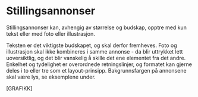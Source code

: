 
<Meta title="Profilering/Stillingsannonser" />

# Stillingsannonser

Stillingsannonser kan, avhengig av størrelse og budskap, opptre med kun tekst eller med foto eller illustrasjon.

Teksten er det viktigste budskapet, og skal derfor fremheves. Foto og illustrasjon skal ikke kombineres i samme annonse - da blir uttrykket lett uoversiktlig, og det blir vanskelig å skille det ene elementet fra det andre. Enkelhet og tydelighet er overordnede retningslinjer, og formatet kan gjerne deles i to eller tre som et layout-prinsipp. Bakgrunnsfargen på annonsene skal være lys, se eksemplene under.

[GRAFIKK]